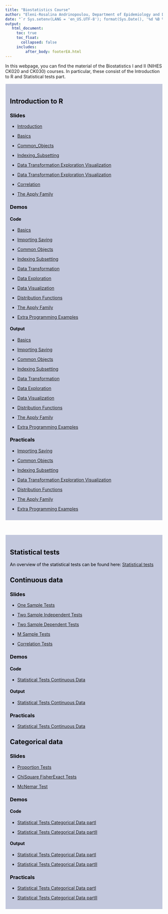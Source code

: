 ```yaml
---
title: "Biostatistics Course"
author: "Eleni-Rosalina Andrinopoulou, Department of Epidemiology and Department of Biostatistics, Erasmus Medical Center"
date: "`r Sys.setenv(LANG = 'en_US.UTF-8'); format(Sys.Date(), '%d %B %Y')`"
output: 
   html_document:
     toc: true
     toc_float:
       collapsed: false
     includes:
         after_body: footerEA.html
---
```

<style>
  .list-group-item.active, .list-group-item.active:focus, .list-group-item.active:hover {
    background-color: #4d4d4d;
  }
</style>

In this webpage, you can find the material of the Biostatistics I and II (NIHES CK020 and CK030) courses. In particular, these consist of the Introduction to R and Statistical tests part.


<div style="border:1px; border-style:solid; padding: 1em; border-color: #ffffff;
background: rgba(109, 121, 172, 0.4); color:black ">

# Introduction to R  
 
### Slides 
 
- [Introduction](Slides\Biostatistics I\Introduction.pdf)

- [Basics](Slides\Biostatistics I\Basics.pdf)

- [Common_Objects](Slides\Biostatistics I\Common_Objects.pdf)

- [Indexing_Subsetting](Slides\Biostatistics I\Indexing_Subsetting.pdf)

- [Data Transformation Exploration Visualization](Slides\Biostatistics I\Data_Transformation_Exploration_Visualization.pdf)

- [Data Transformation Exploration Visualization](Slides\Biostatistics I\Data_Transformation_Exploration_Visualization.pdf)

- [Correlation](Slides\Biostatistics I\Correlation.pdf)
 
- [The Apply Family](Slides\Biostatistics II\The_Apply_Family.pdf)

### Demos

#### Code

- [Basics](Demos\Biostatistics I\01_Basics.R)

- [Importing Saving](Demos\Biostatistics I\02_Importing_Saving.R)

- [Common Objects](Demos\Biostatistics I\03_Common_Objects.R)

- [Indexing Subsetting](Demos\Biostatistics I\04_Indexing_Subsetting.R)

- [Data Transformation](Demos\Biostatistics I\05_Data_Transformation.R)

- [Data Exploration](Demos\Biostatistics I\06_Data_Exploration.R)

- [Data Visualization](Demos\Biostatistics I\07_Data_Visualization.R)

- [Distribution Functions](Demos\Biostatistics I\08_Distribution_Functions.R)

- [The Apply Family](Demos\Biostatistics II\The_Apply_Family.R)

- [Extra Programming Examples](Demos\Biostatistics II\Extra_Programming_Examples.R)


#### Output

- [Basics](Demos\Biostatistics I\01_Basics.html)

- [Importing Saving](Demos\Biostatistics I\02_Importing_Saving.html)

- [Common Objects](Demos\Biostatistics I\03_Common_Objects.html)

- [Indexing Subsetting](Demos\Biostatistics I\04_Indexing_Subsetting.html)

- [Data Transformation](Demos\Biostatistics I\05_Data_Transformation.html)

- [Data Exploration](Demos\Biostatistics I\06_Data_Exploration.html)

- [Data Visualization](Demos\Biostatistics I\07_Data_Visualization.html)

- [Distribution Functions](Demos\Biostatistics I\08_Distribution_Functions.html)

- [The Apply Family](Demos\Biostatistics II\The_Apply_Family.html)

- [Extra Programming Examples](Demos\Biostatistics II\Extra_Programming_Examples.html)


### Practicals

- [Importing Saving](Practicals\Biostatistics I\Introduction to R\01_Importing_Saving.html)

- [Common Objects](Practicals\Biostatistics I\Introduction to R\02_Common_Objects.html)

- [Indexing Subsetting](Practicals\Biostatistics I\Introduction to R\03_Indexing_Subsetting.html)

- [Data Transformation Exploration Visualization](Practicals\Biostatistics I\Introduction to R\04_Data_Transformation_Exploration_Visualization.html)

- [Distribution Functions](Practicals\Biostatistics I\Introduction to R\05_Distribution_Functions.html)

- [The Apply Family](Practicals\Biostatistics II\Introduction to R\The_Apply_Family.html)

- [Extra Programming Examples](Practicals\Biostatistics II\Introduction to R\Extra_Programming_Examples.html)


</div>


\


<div style="border:1px; border-style:solid; padding: 1em; border-color: #ffffff;
background: rgba(109, 121, 172, 0.4); color:black ">

# Statistical tests

An overview of the statistical tests can be found here: 
[Statistical tests](Outline_Notes.html) 

 
 
## Continuous data
 
### Slides 

- [One Sample Tests](Slides\Biostatistics I\One_Sample_Tests.pdf)

- [Two Sample Independent Tests](Slides\Biostatistics I\Two_Sample_Ind_Tests.pdf)

- [Two Sample Dependent Tests](Slides\Biostatistics I\Two_Sample_Dep_Tests.pdf)

- [M Sample Tests](Slides\Biostatistics I\M_Sample_Tests.pdf)

- [Correlation Tests](Slides\Biostatistics I\Correlation_Tests.pdf)


### Demos

#### Code

- [Statistical Tests Continuous Data](Demos\Biostatistics I\Statistical_Tests_Continuous_Data.R)


#### Output

- [Statistical Tests Continuous Data](Demos\Biostatistics I\Statistical_Tests_Continuous_Data.html)


### Practicals

- [Statistical Tests Continuous Data](Practicals\Biostatistics I\Statistical tests\Statistical_Tests_Continuous_Data.html)


## Categorical data
 
### Slides 

- [Proportion Tests](Slides\Biostatistics I\Proportion_Tests.pdf)

- [ChiSquare FisherExact Tests](Slides\Biostatistics I\ChiSquare_FisherExact_Tests.pdf)

- [McNemar Test](Slides\Biostatistics II\McNemar_Test.pdf)

### Demos

#### Code

- [Statistical Tests Categorical Data partI](Demos\Biostatistics I\Statistical_Tests_Categorical_Data_partI.R)


- [Statistical Tests Categorical Data partII](Demos\Biostatistics II\Statistical_Tests_Categorical_Data_partIÌ.R)

#### Output

- [Statistical Tests Categorical Data partI](Demos\Biostatistics I\Statistical_Tests_Categorical_Data_partI.html)


- [Statistical Tests Categorical Data partII](Demos\Biostatistics II\Statistical_Tests_Categorical_Data_partIÌ.html)


### Practicals

- [Statistical Tests Categorical Data partI](Practicals\Biostatistics I\Statistical tests\Statistical_Tests_Categorical_Data_partI.html)


- [Statistical Tests Categorical Data partII](Practicals\Biostatistics II\Statistical tests\Statistical_Tests_Categorical_Data_partII.html)

</div>